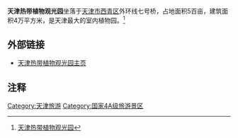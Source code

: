 '''天津热带植物观光园'''坐落于[[天津市|天津市]][[西青区|西青区]]外环线七号桥，占地面积5百亩，建筑面积4万平方米，是天津最大的室内植物园。<ref>[http://news.xinhuanet.com/travel/2008-02/14/content_7603004.htm 天津热带植物观光园]</ref>

==外部链接==
*[https://web.archive.org/web/20091223201537/http://www.tjzwy.com/Chinese/index.asp 天津热带植物观光园主页]

== 注释 ==
<references />

{{天津公园}}
{{天津市科普场馆}}
[[Category:天津旅游|Category:天津旅游]]
[[Category:国家4A级旅游景区|Category:国家4A级旅游景区]]